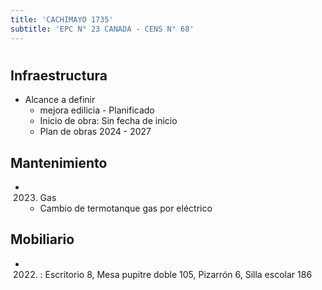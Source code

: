 ```yaml
---
title: 'CACHIMAYO 1735'
subtitle: 'EPC N° 23 CANADA - CENS N° 68'
---
```


#
## Infraestructura

* Alcance a definir 
    + mejora edilicia - Planificado 
    + Inicio de obra: Sin fecha de inicio 
    + Plan de obras 2024 - 2027 






## Mantenimiento

*  (2023) Gas 
    + Cambio de termotanque gas por eléctrico





## Mobiliario

*  (2022) : Escritorio 8, Mesa pupitre doble 105, Pizarrón 6, Silla escolar 186 



